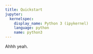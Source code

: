```yaml
---
title: Quickstart
jupyter:
  kernelspec:
    display_name: Python 3 (ipykernel)
    language: python
    name: python3
---
```


Ahhh yeah.
